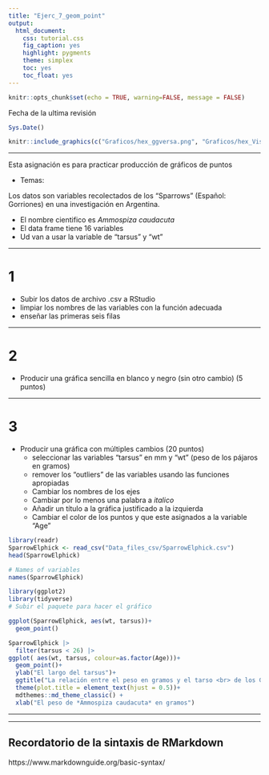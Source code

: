 ```yaml
---
title: "Ejerc_7_geom_point"
output:
  html_document:
    css: tutorial.css
    fig_caption: yes
    highlight: pygments
    theme: simplex
    toc: yes
    toc_float: yes
---
```


```r
knitr::opts_chunk$set(echo = TRUE, warning=FALSE, message = FALSE)
```

Fecha de la ultima revisión
```r

Sys.Date()
```


```r
knitr::include_graphics(c("Graficos/hex_ggversa.png", "Graficos/hex_Visualizacion_Datos.png"))
```

***


Esta asignación es para practicar producción de gráficos de puntos

- Temas:

Los datos son variables recolectados de los "Sparrows" (Español: Gorriones) en una investigación en Argentina. 

  - El nombre cientifico es *Ammospiza caudacuta*
  - El data frame tiene 16 variables 
  - Ud van a usar la variable de "tarsus" y "wt"

***
# 1
  - Subir los datos de archivo .csv a RStudio
  - limpiar los nombres de las variables con la función adecuada
  - enseñar las primeras seis filas
  
*** 

# 2 
  - Producir una gráfica sencilla en blanco y negro (sin otro cambio) (5 puntos)

*** 

# 3
  - Producir una gráfica con múltiples cambios (20 puntos)
     - seleccionar las variables "tarsus" en mm  y "wt" (peso de los pájaros en gramos)
     - remover los "outliers" de las variables usando las funciones apropiadas
     - Cambiar los nombres de los ejes 
     - Cambiar por lo menos una palabra a *italico*
     - Añadir un título a la gráfica justificado a la izquierda
     - Cambiar el color de los puntos y que este asignados a la variable "Age" 
     
    
    





```r
library(readr)
SparrowElphick <- read_csv("Data_files_csv/SparrowElphick.csv")
head(SparrowElphick)
```




```r
# Names of variables
names(SparrowElphick)
```




```r
library(ggplot2)
library(tidyverse)
# Subir el paquete para hacer el gráfico
```


```r

ggplot(SparrowElphick, aes(wt, tarsus))+
  geom_point()
```




```r
SparrowElphick |> 
  filter(tarsus < 26) |> 
ggplot( aes(wt, tarsus, colour=as.factor(Age)))+
  geom_point()+
  ylab("El largo del tarsus")+
  ggtitle("La relación entre el peso en gramos y el tarso <br> de los Gorriones")+
  theme(plot.title = element_text(hjust = 0.5))+
  mdthemes::md_theme_classic() +
  xlab("El peso de *Ammospiza caudacuta* en gramos")
```


*** 
*** 
## Recordatorio de la sintaxis de RMarkdown

https://www.markdownguide.org/basic-syntax/




